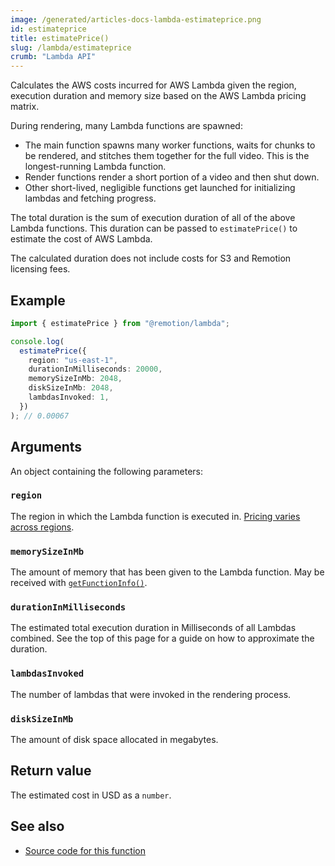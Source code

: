 ```yaml
---
image: /generated/articles-docs-lambda-estimateprice.png
id: estimateprice
title: estimatePrice()
slug: /lambda/estimateprice
crumb: "Lambda API"
---
```


Calculates the AWS costs incurred for AWS Lambda given the region, execution duration and memory size based on the AWS Lambda pricing matrix.

During rendering, many Lambda functions are spawned:

- The main function spawns many worker functions, waits for chunks to be rendered, and stitches them together for the full video. This is the longest-running Lambda function.
- Render functions render a short portion of a video and then shut down.
- Other short-lived, negligible functions get launched for initializing lambdas and fetching progress.

The total duration is the sum of execution duration of all of the above Lambda functions.
This duration can be passed to `estimatePrice()` to estimate the cost of AWS Lambda.

The calculated duration does not include costs for S3 and Remotion licensing fees.

## Example

```ts twoslash
import { estimatePrice } from "@remotion/lambda";

console.log(
  estimatePrice({
    region: "us-east-1",
    durationInMilliseconds: 20000,
    memorySizeInMb: 2048,
    diskSizeInMb: 2048,
    lambdasInvoked: 1,
  })
); // 0.00067
```

## Arguments

An object containing the following parameters:

### `region`

The region in which the Lambda function is executed in. [Pricing varies across regions](/docs/lambda/region-selection#other-considerations).

### `memorySizeInMb`

The amount of memory that has been given to the Lambda function. May be received with [`getFunctionInfo()`](/docs/lambda/getfunctioninfo).

### `durationInMilliseconds`

The estimated total execution duration in Milliseconds of all Lambdas combined. See the top of this page for a guide on how to approximate the duration.

### `lambdasInvoked`

The number of lambdas that were invoked in the rendering process.

### `diskSizeInMb`

The amount of disk space allocated in megabytes.

## Return value

The estimated cost in USD as a `number`.

## See also

- [Source code for this function](https://github.com/remotion-dev/remotion/blob/main/packages/lambda/src/api/estimate-price.ts)
